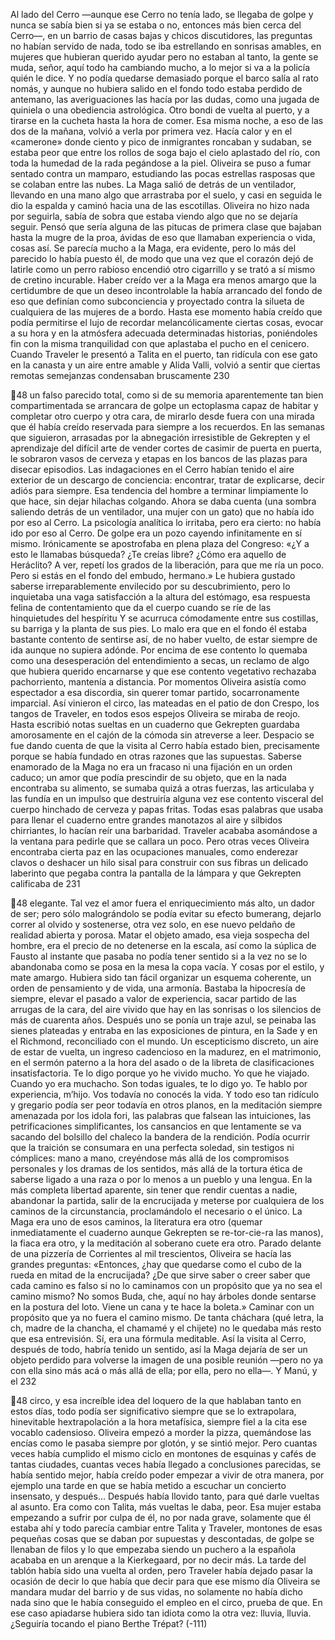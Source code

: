 Al lado del Cerro —aunque ese Cerro no tenía lado, se llegaba de golpe y
nunca se sabía bien si ya se estaba o no, entonces más bien cerca del Cerro—, en
un barrio de casas bajas y chicos discutidores, las preguntas no habían servido de
nada, todo se iba estrellando en sonrisas amables, en mujeres que hubieran
querido ayudar pero no estaban al tanto, la gente se muda, señor, aquí todo ha
cambiando mucho, a lo mejor si va a la policía quién le dice. Y no podía quedarse
demasiado porque el barco salía al rato nomás, y aunque no hubiera salido en el
fondo todo estaba perdido de antemano, las averiguaciones las hacía por las
dudas, como una jugada de quiniela o una obediencia astrológica. Otro bondi de
vuelta al puerto, y a tirarse en la cucheta hasta la hora de comer.
Esa misma noche, a eso de las dos de la mañana, volvió a verla por primera
vez. Hacía calor y en el «camerone» donde ciento y pico de inmigrantes roncaban
y sudaban, se estaba peor que entre los rollos de soga bajo el cielo aplastado del
río, con toda la humedad de la rada pegándose a la piel. Oliveira se puso a fumar
sentado contra un mamparo, estudiando las pocas estrellas rasposas que se
colaban entre las nubes. La Maga salió de detrás de un ventilador, llevando en
una mano algo que arrastraba por el suelo, y casi en seguida le dio la espalda y
caminó hacia una de las escotillas. Oliveira no hizo nada por seguirla, sabía de
sobra que estaba viendo algo que no se dejaría seguir. Pensó que sería alguna de
las pitucas de primera clase que bajaban hasta la mugre de la proa, ávidas de eso
que llamaban experiencia o vida, cosas así. Se parecía mucho a la Maga, era
evidente, pero lo más del parecido lo había puesto él, de modo que una vez que
el corazón dejó de latirle como un perro rabioso encendió otro cigarrillo y se trató
a sí mismo de cretino incurable.
Haber creído ver a la Maga era menos amargo que la certidumbre de que un
deseo incontrolable la había arrancado del fondo de eso que definían como
subconciencia y proyectado contra la silueta de cualquiera de las mujeres de a
bordo. Hasta ese momento había creído que podía permitirse el lujo de recordar
melancólicamente ciertas cosas, evocar a su hora y en la atmósfera adecuada
determinadas historias, poniéndoles fin con la misma tranquilidad con que
aplastaba el pucho en el cenicero. Cuando Traveler le presentó a Talita en el
puerto, tan ridícula con ese gato en la canasta y un aire entre amable y Alida
Valli, volvió a sentir que ciertas remotas semejanzas condensaban bruscamente
230

48
un falso parecido total, como si de su memoria aparentemente tan bien
compartimentada se arrancara de golpe un ectoplasma capaz de habitar y
completar otro cuerpo y otra cara, de mirarlo desde fuera con una mirada que él
había creído reservada para siempre a los recuerdos.
En las semanas que siguieron, arrasadas por la abnegación irresistible de
Gekrepten y el aprendizaje del difícil arte de vender cortes de casimir de puerta
en puerta, le sobraron vasos de cerveza y etapas en los bancos de las plazas para
disecar episodios. Las indagaciones en el Cerro habían tenido el aire exterior de
un descargo de conciencia: encontrar, tratar de explicarse, decir adiós para
siempre. Esa tendencia del hombre a terminar limpiamente lo que hace, sin dejar
hilachas colgando. Ahora se daba cuenta (una sombra saliendo detrás de un
ventilador, una mujer con un gato) que no había ido por eso al Cerro. La
psicología analítica lo irritaba, pero era cierto: no había ido por eso al Cerro. De
golpe era un pozo cayendo infinitamente en sí mismo. Irónicamente se
apostrofaba en plena plaza del Congreso: «¿Y a esto le llamabas búsqueda? ¿Te
creías libre? ¿Cómo era aquello de Heráclito? A ver, repetí los grados de la
liberación, para que me ría un poco. Pero si estás en el fondo del embudo,
hermano.» Le hubiera gustado saberse irreparablemente envilecido por su
descubrimiento, pero lo inquietaba una vaga satisfacción a la altura del
estómago, esa respuesta felina de contentamiento que da el cuerpo cuando se ríe
de las hinquietudes del hespíritu Y se acurruca cómodamente entre sus costillas,
su barriga y la planta de sus pies. Lo malo era que en el fondo él estaba bastante
contento de sentirse así, de no haber vuelto, de estar siempre de ida aunque no
supiera adónde. Por encima de ese contento lo quemaba como una desesperación
del entendimiento a secas, un reclamo de algo que hubiera querido encarnarse y
que ese contento vegetativo rechazaba pachorriento, mantenía a distancia. Por
momentos Oliveira asistía como espectador a esa discordia, sin querer tomar
partido, socarronamente imparcial. Así vinieron el circo, las mateadas en el patio
de don Crespo, los tangos de Traveler, en todos esos espejos Oliveira se miraba
de reojo. Hasta escribió notas sueltas en un cuaderno que Gekrepten guardaba
amorosamente en el cajón de la cómoda sin atreverse a leer. Despacio se fue
dando cuenta de que la visita al Cerro había estado bien, precisamente porque se
había fundado en otras razones que las supuestas. Saberse enamorado de la
Maga no era un fracaso ni una fijación en un orden caduco; un amor que podía
prescindir de su objeto, que en la nada encontraba su alimento, se sumaba quizá
a otras fuerzas, las articulaba y las fundía en un impulso que destruiría alguna
vez ese contento visceral del cuerpo hinchado de cerveza y papas fritas. Todas
esas palabras que usaba para llenar el cuaderno entre grandes manotazos al aire
y silbidos chirriantes, lo hacían reír una barbaridad. Traveler acababa
asomándose a la ventana para pedirle que se callara un poco. Pero otras veces
Oliveira encontraba cierta paz en las ocupaciones manuales, como enderezar
clavos o deshacer un hilo sisal para construir con sus fibras un delicado laberinto
que pegaba contra la pantalla de la lámpara y que Gekrepten calificaba de
231

48
elegante. Tal vez el amor fuera el enriquecimiento más alto, un dador de ser;
pero sólo malográndolo se podía evitar su efecto bumerang, dejarlo correr al
olvido y sostenerse, otra vez solo, en ese nuevo peldaño de realidad abierta y
porosa. Matar el objeto amado, esa vieja sospecha del hombre, era el precio de no
detenerse en la escala, así como la súplica de Fausto al instante que pasaba no
podía tener sentido si a la vez no se lo abandonaba como se posa en la mesa la
copa vacía. Y cosas por el estilo, y mate amargo.
Hubiera sido tan fácil organizar un esquema coherente, un orden de
pensamiento y de vida, una armonía. Bastaba la hipocresía de siempre, elevar el
pasado a valor de experiencia, sacar partido de las arrugas de la cara, del aire
vivido que hay en las sonrisas o los silencios de más de cuarenta años. Después
uno se ponía un traje azul, se peinaba las sienes plateadas y entraba en las
exposiciones de pintura, en la Sade y en el Richmond, reconciliado con el mundo.
Un escepticismo discreto, un aire de estar de vuelta, un ingreso cadencioso en la
madurez, en el matrimonio, en el sermón paterno a la hora del asado o de la
libreta de clasificaciones insatisfactoria. Te lo digo porque yo he vivido mucho.
Yo que he viajado. Cuando yo era muchacho. Son todas iguales, te lo digo yo. Te
hablo por experiencia, m’hijo. Vos todavía no conocés la vida.
Y todo eso tan ridículo y gregario podía ser peor todavía en otros planos, en la
meditación siempre amenazada por los idola fori, las palabras que falsean las
intuiciones, las petrificaciones simplificantes, los cansancios en que lentamente se
va sacando del bolsillo del chaleco la bandera de la rendición. Podía ocurrir que
la traición se consumara en una perfecta soledad, sin testigos ni cómplices: mano
a mano, creyéndose más allá de los compromisos personales y los dramas de los
sentidos, más allá de la tortura ética de saberse ligado a una raza o por lo menos
a un pueblo y una lengua. En la más completa libertad aparente, sin tener que
rendir cuentas a nadie, abandonar la partida, salir de la encrucijada y meterse
por cualquiera de los caminos de la circunstancia, proclamándolo el necesario o
el único. La Maga era uno de esos caminos, la literatura era otro (quemar
inmediatamente el cuaderno aunque Gekrepten se re-tor-cie-ra las manos), la
fiaca era otro, y la meditación al soberano cuete era otro. Parado delante de una
pizzería de Corrientes al mil trescientos, Oliveira se hacía las grandes preguntas:
«Entonces, ¿hay que quedarse como el cubo de la rueda en mitad de la
encrucijada? ¿De que sirve saber o creer saber que cada camino es falso si no lo
caminamos con un propósito que ya no sea el camino mismo? No somos Buda,
che, aquí no hay árboles donde sentarse en la postura del loto. Viene un cana y te
hace la boleta.»
Caminar con un propósito que ya no fuera el camino mismo. De tanta
cháchara (qué letra, la ch, madre de la chancha, el chamamé y el chijete) no le
quedaba más resto que esa entrevisión. Sí, era una fórmula meditable. Así la
visita al Cerro, después de todo, habría tenido un sentido, así la Maga dejaría de
ser un objeto perdido para volverse la imagen de una posible reunión —pero no
ya con ella sino más acá o más allá de ella; por ella, pero no ella—. Y Manú, y el
232

48
circo, y esa increíble idea del loquero de la que hablaban tanto en estos días, todo
podía ser significativo siempre que se lo extrapolara, hinevitable hextrapolación
a la hora metafísica, siempre fiel a la cita ese vocablo cadensioso. Oliveira
empezó a morder la pizza, quemándose las encías como le pasaba siempre por
glotón, y se sintió mejor. Pero cuantas veces había cumplido el mismo ciclo en
montones de esquinas y cafés de tantas ciudades, cuantas veces había llegado a
conclusiones parecidas, se había sentido mejor, había creído poder empezar a
vivir de otra manera, por ejemplo una tarde en que se había metido a escuchar
un concierto insensato, y después... Después había llovido tanto, para qué darle
vueltas al asunto. Era como con Talita, más vueltas le daba, peor. Esa mujer
estaba empezando a sufrir por culpa de él, no por nada grave, solamente que él
estaba ahí y todo parecía cambiar entre Talita y Traveler, montones de esas
pequeñas cosas que se daban por supuestas y descontadas, de golpe se llenaban
de filos y lo que empezaba siendo un puchero a la española acababa en un
arenque a la Kierkegaard, por no decir más. La tarde del tablón había sido una
vuelta al orden, pero Traveler había dejado pasar la ocasión de decir lo que había
que decir para que ese mismo día Oliveira se mandara mudar del barrio y de sus
vidas, no solamente no había dicho nada sino que le había conseguido el empleo
en el circo, prueba de que. En ese caso apiadarse hubiera sido tan idiota como la
otra vez: lluvia, lluvia. ¿Seguiría tocando el piano Berthe Trépat?
(-111)
